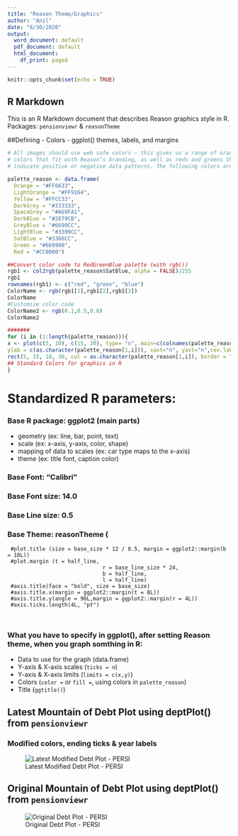 ```yaml
---
title: "Reason Theme/Graphics"
author: "Anil"
date: "6/30/2020"
output:
  word_document: default
  pdf_document: default
  html_document:
    df_print: paged
---
```


```r
knitr::opts_chunk$set(echo = TRUE)
```

## R Markdown

This is an R Markdown document that describes Reason graphics style in R.
Packages: `pensionviewr` & `reasonTheme`

##Defining
- Colors
- ggplot() themes, labels, and margins

```r

# All images should use web safe colors — this gives us a range of orange and blue
# colors that fit with Reason’s branding, as well as reds and greens that we can use to
# indicate positive or negative data patterns. The following colors are most suitable:

palette_reason <- data.frame(
  Orange = "#FF6633", 
  LightOrange = "#FF9164",
  Yellow = "#FFCC33", 
  DarkGrey = "#333333", 
  SpaceGrey = "#A69FA1",
  DarkBlue = "#2879CB",
  GreyBlue = "#6699CC", 
  LightBlue = "#3399CC", 
  SatBlue = "#3366CC", 
  Green = "#669900", 
  Red = "#CC0000")

##Convert color code to RedGreenBlue palette (with rgb())
rgb1 <- col2rgb(palette_reason$SatBlue, alpha = FALSE)/255
rgb1
rownames(rgb1) <- c("red", "green", "blue")
ColorName <- rgb(rgb1[1],rgb1[2],rgb1[3])
ColorName
#Customize color code
ColorName2 <- rgb(0.1,0.5,0.8)
ColorName2

#######
for (i in (1:length(palette_reason))){
x <- plot(c(5, 10), c(15, 30), type= "n", main=c(colnames(palette_reason[i])), xlab = "", 
ylab = c(as.character(palette_reason[1,i])), xaxt="n", yaxt="n",cex.lab=1.5, cex.main=2)
rect(5, 15, 10, 30, col = as.character(palette_reason[1,i]), border = "transparent")
## Standard Colors for graphics in R
}
```

# Standardized R parameters:

### Base R package: ggplot2 (main parts)
- geometry (ex: line, bar, point, text)
- scale (ex: x-axis, y-axis, color, shape)
- mapping of data to scales (ex: car type maps to the x-axis)
- theme (ex: title font, caption color)

### Base Font: "Calibri"
### Base Font size: 14.0
### Base Line size: 0.5
### Base Theme: reasonTheme (
     #plot.title (size = base_size * 12 / 8.5, margin = ggplot2::margin(b = 10L))
     #plot.margin (t = half_line,
                                  r = base_line_size * 24,
                                  b = half_line,
                                  l = half_line)
     #axis.title(face = "bold", size = base_size)
     #axis.title.x(margin = ggplot2::margin(t = 8L))
     #axis.title.y(angle = 90L,margin = ggplot2::margin(r = 4L))
     #axis.ticks.length(4L, "pt")
      
                    
### What you have to specify in ggplot(), after setting Reason theme, when you graph somthing in R: 
 - Data to use for the graph (data.frame)
 - Y-axis & X-axis scales (`ticks = n`)
 - Y-axis & X-axis limits (`limits = c(x,y)`)
 - Colors (`color =` or `fill =`, using colors in `palette_reason`)
 - Title (`ggtitle()`)

## Latest Mountain of Debt Plot using deptPlot() from `pensionviewr`
### Modified colors, ending ticks & year labels
  ![Latest Modified Debt Plot - PERSI](PERSI.debptPlot2.jpeg)

## Original Mountain of Debt Plot using deptPlot() from `pensionviewr`
  ![Original Debt Plot - PERSI](graphs/DebtPlot.Orig.jpeg)
  
  
```r
```